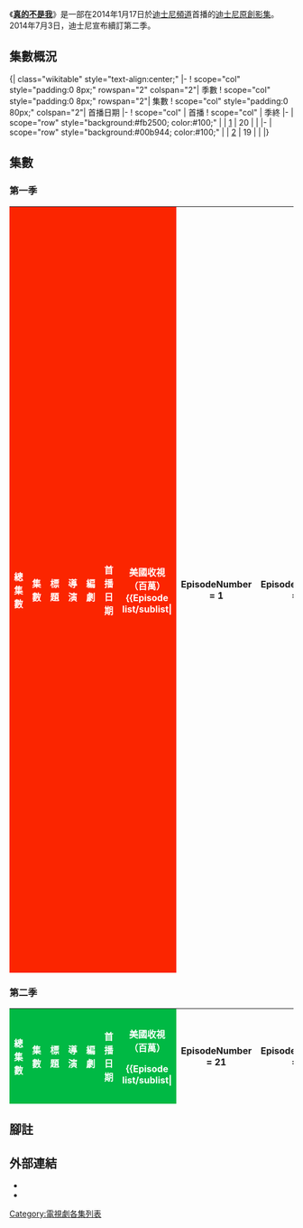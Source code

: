 {{DISPLAYTITLE:《真的不是我》集數列表}}
《'''[[真的不是我|真的不是我]]'''》是一部在2014年1月17日於[[迪士尼頻道|迪士尼頻道]]首播的[[迪士尼頻道影集列表|迪士尼原創影集]]。2014年7月3日，迪士尼宣布續訂第二季。

== 集數概況 ==
<onlyinclude>{| class="wikitable" style="text-align:center;"
|-
! scope="col" style="padding:0 8px;" rowspan="2" colspan="2"| 季數
! scope="col" style="padding:0 8px;" rowspan="2"| 集數
! scope="col" style="padding:0 80px;" colspan="2"| 首播日期
|-
! scope="col" | 首播
! scope="col" | 季終
|-
| scope="row" style="background:#fb2500; color:#100;" | 
| [[#第一季|1]] 
| 20
| {{Start date|2014|1|17}}
| {{End date|2014|12|7}}
|-
| scope="row" style="background:#00b944; color:#100;" | 
| [[#第二季|2]] 
| 19
| {{Start date|2015|2|15}}
| {{End date|2015|10|16}}
|}</onlyinclude>

== 集數 ==
=== 第一季 ===
{| class="wikitable plainrowheaders" style="width:100%; margin:auto; background:#fff;"
|-
! scope="col" style="background:#fb2500; color:#fff;" | 總集數
! scope="col" style="background:#fb2500; color:#fff;" | 集數
! scope="col" style="background:#fb2500; color:#fff;" | 標題
! scope="col" style="background:#fb2500; color:#fff;" | 導演
! scope="col" style="background:#fb2500; color:#fff;" | 編劇
! scope="col" style="background:#fb2500; color:#fff;" | 首播日期
! scope="col" style="background:#fb2500; color:#fff;" | 美國收視<br />（百萬）
{{Episode list/sublist|
 |EpisodeNumber   = 1
 |EpisodeNumber2  = 1
 |Title           = 試播集<br/><small>The Pilot</small>
 |RTitle          = 
 |DirectedBy      = {{link-en|布魯斯·雷迪|Bruce Leddy}}
 |WrittenBy       = 托德·哈德莫 ＆ 賈許·銀史坦
 |OriginalAirDate = {{Start date|2014|1|17}}
 |Viewers         = 3.89<!--3.889-->
 |ShortSummary    = 琳蒂、羅根與三位好友茉莉、蓋倫與狄莉雅把瓦森家弄得髒兮兮又凌亂不堪，家中有一隻山羊、比薩從天花板掉下、年歲已高的保姆克拉斯比太太躺在浴缸還有滿地的泡泡，這讓鮑伯與諾拉十分生氣，而琳蒂與羅根則向父母解釋派對的經過。琳蒂、羅根等五人升上了高中，而琳蒂喜歡上風雲人物賽斯，羅根則想與賽斯成為朋友。琳蒂與羅根趁父母不再家，決定偷辦派對，兩人更不約而同地共同邀請了校園風雲人物賽斯來參加派對，誰知鮑伯與諾拉請來年歲已高的克拉斯比太太來當琳蒂與羅根的保姆，情急之下，琳蒂與羅根和三位好友開始為彌補錯誤反而大鬧瓦森家。<br/>

'''客串：'''<br/>安吉拉·珮頓 飾演 克拉斯比太太、麥特·香檳 飾演 鮑伯·瓦森、艾莉絲·凱普·哈納 飾演 諾拉·瓦森、查德·布肯南 飾演 賽斯·威爾、賴瑞·喬伊·坎貝爾 飾演 副手道格·彼德曼、艾倫·周 飾演 迪杰、克萊兒·碧兒 飾演 幼時琳蒂、雅各·強森 飾演 年幼羅根
 |LineColor       = fb2500
}}
{{Episode list/sublist|
 |EpisodeNumber   = 2
 |EpisodeNumber2  = 2
 |Title           = 消防員佛瑞迪的義大利麵站<br/><small>Fireman Freddy's Spaghetti Station</small>
 |DirectedBy      = 布魯斯·雷迪
 |WrittenBy       = 托德·哈德莫
 |OriginalAirDate = {{Start date|2014|1|26}}
 |Viewers         = 2.44
 |ShortSummary    = 所有人都認為琳蒂容易在無形中強行壓過其他人的風采，另一方面狄莉雅的母親要迪莉雅打工不然就得參加選美比賽，而琳蒂決定幫狄莉雅找工作，結果，因狄莉雅的面試表現不佳反而導致琳蒂獲得消防員佛瑞迪的義大利麵站服務生的工作，這讓琳蒂十足有罪惡感。琳蒂不敢向狄莉雅說出真相，然而茉莉卻說溜嘴，導致狄莉雅與琳蒂的友情瀕臨破碎。最後，因琳蒂表現良好，使佛瑞迪決定替琳蒂升職而引起舊員工的不滿走人，羅根一行人前來幫助琳蒂Hold住全場，卻不小心將番茄醬噴的到處都是，氣憤的佛瑞迪因此開除琳蒂。<br/>
'''客串：'''<br/>克里斯托福·多加 飾演 佛瑞迪、沛比·法納 飾演 凱爾、艾莉莎·普拉絲頓 飾演 夢娜、克萊兒·碧兒 飾演 幼時琳蒂、麥斯·佩吉 飾演 兒時羅根
 |LineColor       = fb2500
}}
{{Episode list/sublist|
 |EpisodeNumber   = 3
 |EpisodeNumber2  = 3
 |Title           = 新朋友<br/><small>The New Guy</small>
 |DirectedBy      = 布魯斯·雷迪
 |WrittenBy       = {{link-en|羅伯·羅特史戴|Rob Lotterstein}}
 |OriginalAirDate = {{Start date|2014|2|9}}
 |Viewers         = 2.46
 |ShortSummary    = 琳蒂、羅根等五人在學校遇見了新來的帥哥湯姆，而琳蒂、茉莉及狄莉雅皆被湯姆的外表吸引，羅根與蓋倫則為了平衡男生的票數而決定使湯姆加入他們五人之中。一開始大家對湯姆感到滿意，結果後來他們都發現湯姆非常枯燥乏味，而開始想辦法甩開湯姆，最後五人更身不由己的，騙有懼高症的湯姆他們喜歡跳傘…<br/>
'''客串：'''<br/>卡麥隆·普拉達斯 飾演 湯姆·比格漢姆、克里斯·艾爾伍德 飾演 跳傘教練、克萊兒·碧兒 飾演 幼時琳蒂、麥斯·佩吉 飾演 兒時羅根、莎洛·柯達 飾演 兒時茉莉、傑克·布蘭南 飾演 兒時蓋倫、喬治雅·庫克 飾演 兒時狄莉雅
 |LineColor       = fb2500
}}
{{Episode list/sublist|
 |EpisodeNumber   = 4
 |EpisodeNumber2  = 4
 |Title           = 致高中的我<br/><small>Dear High School Self</small>
 |DirectedBy      = 布魯斯·雷迪
 |WrittenBy       = 賈德·佩勒
 |OriginalAirDate = {{Start date|2014|2|16}}
 |Viewers         = 2.88
 |ShortSummary    = 琳蒂期待收到國小三年級時寫給自己的信，然而收到信件時，她發現自己居然寫道要交更好的朋友，這讓琳蒂對其他四人感到愧疚而騙大家沒收到信件。羅根、茉莉、蓋倫與狄莉雅發現琳蒂有所異樣，因此決定私下找尋琳蒂的信。他們來到貝布卡克老師的教室，不小心將其他學生的「致高中的我」的信弄翻，還為了找信而大鬧郵局，然而知道真相的四人，對琳蒂感到極度失望…<br/>
'''客串：'''<br/>邦妮·哈爾曼 飾演 貝布卡克老師、金柏莉·海珀·瑰葛莉 飾演 郵差、克萊兒·碧兒 飾演 幼時琳蒂、麥斯·佩吉 飾演 兒時羅根、莎洛·柯達 飾演 兒時茉莉、傑克·布蘭南 飾演 兒時蓋倫、喬治雅·庫克 飾演 兒時狄莉雅
 |LineColor       = fb2500
}}
{{Episode list/sublist|
 |EpisodeNumber   = 5
 |EpisodeNumber2  = 5
 |Title           = 味如嚼蠟<br/><small>If It Tastes Like a Brussels Sprout</small>
 |DirectedBy      = 布魯斯·雷迪
 |WrittenBy       = 雅拉西亞·卡斯當提尼
 |OriginalAirDate = {{Start date|2014|3|9}}
 |Viewers         = 1.86
 |ShortSummary    = 
 |LineColor       = fb2500
}}
{{Episode list/sublist|
 |EpisodeNumber   = 6
 |EpisodeNumber2  = 6
 |Title           = 琳蒂任務<br/><small>Lindylicious (Lindy-licious)</small>
 |RTitle          = 
 |DirectedBy      = 布魯斯·雷迪
 |WrittenBy       = {{link-en|莎拉·貞恩·坎寧罕與蘇琪·V·弗利曼|Sarah Jane Cunningham and Suzie V. Freeman|莎拉·貞恩·坎寧罕 ＆ 蘇琪·V·弗利曼}}
 |OriginalAirDate = {{Start date|2014|3|16}}
 |Viewers         = 1.78
 |ShortSummary    = 
 |LineColor       = fb2500
}}
{{Episode list/sublist|
 |EpisodeNumber   = 7
 |EpisodeNumber2  = 7
 |Title           = 都是雪的錯<br/><small>Snow Problem</small>
 |DirectedBy      = 布魯斯·雷迪
 |WrittenBy       = 羅伯·羅特史戴
 |OriginalAirDate = {{Start date|2014|4|6}}
 |Viewers         = 2.26
 |ShortSummary    = 羅根在網路上找到滑雪小屋住宿二日的特惠，因此與家人及三位好友前行。正在生火的羅根為消散屋內的煙而打開窗戶，而大雪因此紛飛至二樓，由於雪過重，導致整個天花板坍塌下來…<br/>
'''客串：'''<br/>麥特·香檳 飾演 伯特（鮑伯）·瓦森、艾莉絲·凱普·哈納 飾演 諾拉·瓦森、羅伯特·史考特·威爾森 飾演 達許
|LineColor        = fb2500
}}
{{Episode list/sublist|
 |EpisodeNumber   = 8
 |EpisodeNumber2  = 8
 |Title           = 舞不停<br/><small>Dance Fever</small>
 |DirectedBy      = 布魯斯·雷迪
 |WrittenBy       = 托德·哈德莫
 |OriginalAirDate = {{Start date|2014|4|13}}
 |Viewers         = 1.84
 |ShortSummary    = 
 |LineColor       = fb2500
}}
{{Episode list/sublist|
 |EpisodeNumber   = 9
 |EpisodeNumber2  = 9
 |Title           = 大鬧博物館<br/><small>Now Museum, Now You Don't</small>
 |DirectedBy      = 布魯斯·雷迪
 |WrittenBy       = 莎拉·貞恩·坎寧罕 ＆ 蘇琪·V·弗利曼
 |OriginalAirDate = {{Start date|2014|5|4}}
 |Viewers         = 1.47
 |ShortSummary    = 琳蒂應徵上夢寐以求的芝加哥博物館的工作，結果卻只是擔任“樓梯小姐”，而羅根動腦決定利用[[娜芙蒂蒂|娜芙蒂蒂]]展覽來賺周邊商品的錢，此舉意外被博物館挖腳至禮品部門上班，這讓琳蒂感到不服。狄莉雅認為自己是娜芙蒂蒂的後代，因此要茉莉幫她拿到娜芙蒂蒂的DNA，而琳蒂一行人不小心讓娜芙蒂蒂的木乃伊屍體滾出，這讓博物館人員翠蒂感到非常氣憤。<br/>

'''客串：'''<br/>貝絲·格蘭特 飾演 翠蒂·坦澤·狄肯斯、凱倫·麥克萊茵 飾演 蘿蔓茵博士
 |LineColor       = fb2500
}}
{{Episode list/sublist|
 |EpisodeNumber   = 10
 |EpisodeNumber2  = 10
 |Title           = 白宮狗窩<br/><small>In the Doghouse With the White House</small>
 |DirectedBy      = {{link-en|喬爾·茲維克|Joel Zwick}}
 |WrittenBy       = 羅伯·羅特史戴
 |OriginalAirDate = {{Start date|2014|6|22}}
 |Viewers         = 2.71
 |ShortSummary    = 
 |LineColor       = fb2500
}}
{{Episode list/sublist|
 |EpisodeNumber   = 11
 |EpisodeNumber2  = 11
 |Title           = 電話挑戰<br/><small>Phone Challenge</small>
 |DirectedBy      = 布魯斯·雷迪
 |WrittenBy       = 賈許·銀史坦
 |OriginalAirDate = {{Start date|2014|6|29}}
 |Viewers         = 1.76
 |ShortSummary    = 羅根在賣場對海莉一見鍾情，並與她要了電話，結果手機不小心掉進飲料中，而琳蒂提議大家一起陪羅根不用手機三天，直到羅根的手機起死回生。然而，眾人因為沒了手機而各有不同的境遇，琳蒂因沒有手機導致遲到、不知天候狀況及迷路等、蓋倫則開始懂得觀察身邊的事物，至於茉莉則是背著所有人偷偷使用備用手機。最後，羅根因為手機壞掉而沒收到海莉傳的簡訊，遭到海莉的誤會，因此海莉找來哥哥替自己出氣，害的羅根摔入賣場的水池之中，而琳蒂、蓋倫與狄莉雅則為了懲罰茉莉而使計讓茉莉同樣摔入池中。<br/>

'''客串：'''<br/>賽多娜·柯恩 飾演 海莉、賴瑞·喬伊·坎貝爾 飾演 副手道格·彼德曼、雷蒙德·歐曹亞 飾演 詹恩、馬庫斯·賽爾比博 飾演 海莉的哥哥
 |LineColor       = fb2500
}}
{{Episode list/sublist|
 |EpisodeNumber   = 12
 |EpisodeNumber2  = 12
 |Title           = 雙胞雙贏<br/><small>Twin It to Win It</small>
 |DirectedBy      = 布魯斯·雷迪
 |WrittenBy       = 賈許·銀史坦
 |OriginalAirDate = {{Start date|2014|7|13}}
 |Viewers         = 2.03
 |ShortSummary    = 有位博士希望琳蒂與羅根幫助她參與雙胞胎的實驗，而羅根卻作弊導致兩人答案一致，女博士便要琳蒂與羅根參與自己的發表會同時亦可獲得一千美元。茉莉與狄莉雅發現留校察看好處多多而到處惹事生非以此獲得被罰留校的機會。蓋倫發現輔導老師將自己的秘密說出去而開始編造謊言來測試輔導老師的口風。
 |LineColor       = fb2500
}}
{{Episode list/sublist|
 |EpisodeNumber   = 13
 |EpisodeNumber2  = 13
 |Title           = 噁心地球男（加拿大之鄉）<br/><small>Earth Boys Are Icky (It Came from Canada)</small>
 |RTitle          = 
 |DirectedBy      = 林恩·麥克拉肯
 |WrittenBy       = 賈許·銀史坦
 |OriginalAirDate = {{Start date|2014|7|27}}
 |Viewers         = <div style="color:gray;"><small>N/A</small></div>
 |ShortSummary    = 
 |LineColor       = fb2500
}}
{{Episode list/sublist|
 |EpisodeNumber   = 14
 |EpisodeNumber2  = 14
 |Title           = 琳蒂佳人<br/><small>Lindy Nose Best</small>
 |DirectedBy      = 布魯斯·雷迪
 |WrittenBy       = 賈德·佩勒
 |OriginalAirDate = {{Start date|2014|8|10}}
 |Viewers         = <div style="color:gray;"><small>N/A</small></div>
 |ShortSummary    = 
 |LineColor       = fb2500
}}
{{Episode list/sublist|
 |EpisodeNumber   = 15
 |EpisodeNumber2  = 15
 |Title           = 無所事事<br/><small>Ball or Nothing</small>
 |DirectedBy      = 喬爾·茲維克
 |WrittenBy       = 托德·哈德莫
 |OriginalAirDate = {{Start date|2014|8|24}}
 |Viewers         = <div style="color:gray;"><small>N/A</small></div>
 |ShortSummary    = 
|LineColor       = fb2500
}}
{{Episode list/sublist|
 |EpisodeNumber   = 16
 |EpisodeNumber2  = 16
 |Title           = 跑吧！羅根<br/><small>Logan's Run</small>
 |DirectedBy      = 布魯斯·雷迪
 |WrittenBy       = 莎夏·史莊曼
 |OriginalAirDate = {{Start date|2014|9|21}}
 |Viewers         = <div style="color:gray;"><small>N/A</small></div>
 |ShortSummary    = 
 |LineColor       = fb2500
}}
{{Episode list/sublist|
 |EpisodeNumber   = 17
 |EpisodeNumber2  = 17
 |Title           = 壞消息<br/><small>Bad News</small> 
 |DirectedBy      = 喬爾·茲維克
 |WrittenBy       = 戴林·亨利
 |OriginalAirDate = {{Start date|2014|9|28}}
 |Viewers         = 1.97
 |ShortSummary    = 
 |LineColor       = fb2500
}}
{{Episode list/sublist|
 |EpisodeNumber   = 18
 |EpisodeNumber2  = 18
 |Title           = 南瓜來到<br/><small>Next of Pumpkin</small>
 |DirectedBy      = 賈德·佩勒
 |WrittenBy       = 賈德·佩勒
 |OriginalAirDate = {{Start date|2014|10|5}}
 |Viewers         = 2.30
 |ShortSummary    = 
 |LineColor       = fb2500
}}
{{Episode list/sublist|
 |EpisodeNumber   = 19
 |EpisodeNumber2  = 19
 |Title           = 自行車賊<br/><small>Bicycle Thief</small>
 |DirectedBy      = 喬爾·茲維克
 |WrittenBy       = 艾迪·坤達納
 |OriginalAirDate = {{Start date|2014|11|2}}
 |Viewers         = 1.84
 |ShortSummary    = 
 |LineColor       = fb2500
}}
{{Episode list/sublist|
 |EpisodeNumber   = 20
 |EpisodeNumber2  = 20
 |Title           = 消失聖誕姊<br/><small>Merry Miss Sis</small>
 |DirectedBy      = 喬爾·茲維克
 |WrittenBy       = 莎拉·貞恩·坎寧罕 ＆ 蘇琪·V·弗利曼
 |OriginalAirDate = {{Start date|2014|12|7}}
 |Viewers         = <div style="color:gray;"><small>N/A</small></div>
 |ShortSummary    = 一位天使達成羅根的願望，把姊姊變不見。不過羅根漸漸發覺，原來琳蒂一直帶給眾人正面的影響，於是他努力抵銷願望，試圖變回親愛又囉唆的姊姊…
 |LineColor       = fb2500
}}
|} <!-- Never delete this end of table marker -->

=== 第二季 ===
{| class="wikitable plainrowheaders" style="width:100%; margin:auto; background:#fff;"
|-
! scope="col" style="background:#00b944; color:#fff;" | 總集數
! scope="col" style="background:#00b944; color:#fff;" | 集數
! scope="col" style="background:#00b944; color:#fff;" | 標題
! scope="col" style="background:#00b944; color:#fff;" | 導演
! scope="col" style="background:#00b944; color:#fff;" | 編劇
! scope="col" style="background:#00b944; color:#fff;" | 首播日期
! scope="col" style="background:#00b944; color:#fff;" | 美國收視<br />（百萬）

{{Episode list/sublist|
 |EpisodeNumber   = 21
 |EpisodeNumber2  = 1
 |Title           = 睡衣派對！<br/><small>Slumber Partay!</small>
 |RTitle          = 
 |DirectedBy      = {{link-en|祖蒂·瑪歌琳·哈恩|Jody Margolin Hahn}}
 |WrittenBy       = {{link-en|菲爾·貝克|Phil Baker and Drew Vaupen}}
 |OriginalAirDate = {{Start date|2015|2|15}}
 |Viewers         = 2.46
 |ShortSummary    = 
 |LineColor       = 00b944
}}
{{Episode list/sublist|
 |EpisodeNumber   = 22
 |EpisodeNumber2  = 2
 |Title           = 鼠蚊無秘<br/><small>The Not-So-Secret Lives of Mosquitoes & Muskrats</small>
 |RTitle          = 
 |DirectedBy      = 祖蒂·瑪歌琳·哈恩
 |WrittenBy       = [[湯姆·帕爾默|湯姆·帕爾默]]
 |OriginalAirDate = {{Start date|2015|3|1}} 
 |Viewers         = 2.17
 |ShortSummary    = 
 |LineColor       = 00b944
}}
{{Episode list/sublist|
 |EpisodeNumber   = 23
 |EpisodeNumber2  = 3
 |Title           = 
 |AltTitle        = Lindy Goes to the Dogs!
 |RTitle          = 
 |DirectedBy      = {{link-en|鮑伯·寇赫爾|Bob Koherr}}
 |WrittenBy       = 珍妮特·柯林斯 ＆ 咪咪·弗瑞德曼
 |OriginalAirDate = {{Start date|2015|3|8}} 
 |Viewers         = 2.31
 |ShortSummary    = 
 |LineColor       = 00b944
}}
{{Episode list/sublist|
 |EpisodeNumber   = 24
 |EpisodeNumber2  = 4
 |Title           = 
 |AltTitle        = Lindy & Logan Get Psyched
 |RTitle          = 
 |DirectedBy      = 鮑伯·寇赫爾
 |WrittenBy       = 艾莉卡·凱索 ＆ 派翠克·麥卡錫
 |OriginalAirDate = {{Start date|2015|3|15}} 
 |Viewers         = 1.61
 |ShortSummary    = 
 |LineColor       = 00b944
}}
{{Episode list/sublist|
 |EpisodeNumber   = 25
 |EpisodeNumber2  = 5
 |Title           = 
 |AltTitle        = Dog Date Afternoon
 |RTitle          = 
 |DirectedBy      = 鮑伯·寇赫爾
 |WrittenBy       = 湯姆·帕爾默
 |OriginalAirDate = {{Start date|2015|3|22}} 
 |Viewers         = 1.69
 |ShortSummary    = 
 |LineColor       = 00b944
}}
{{Episode list/sublist|
 |EpisodeNumber   = 26
 |EpisodeNumber2  = 6
 |Title           = 
 |AltTitle        = Logan Finds Out!
 |RTitle          = 
 |DirectedBy      = 鮑伯·寇赫爾
 |WrittenBy       = 吉米·德金
 |OriginalAirDate = {{Start date|2015|3|29}} 
 |Viewers         = 1.58
 |ShortSummary    = 
 |LineColor       = 00b944
}}
{{Episode list/sublist|
 |EpisodeNumber   = 27
 |EpisodeNumber2  = 7
 |Title           = 
 |AltTitle        = Food Fight
 |RTitle          = 
 |DirectedBy      = 祖蒂·瑪歌琳·哈恩
 |WrittenBy       = 麥可·費茲派翠克
 |OriginalAirDate = {{Start date|2015|4|8}} 
 |Viewers         = 1.05
 |ShortSummary    = 
 |LineColor       = 00b944
}}
{{Episode list/sublist|
 |EpisodeNumber   = 28
 |EpisodeNumber2  = 8
 |Title           = 
 |AltTitle        = Stevie Likes Lindy
 |RTitle          = 
 |DirectedBy      = 鮑伯·寇赫爾
 |WrittenBy       = 菲爾·貝克
 |OriginalAirDate = {{Start date|2015|4|19}} 
 |Viewers         = 2.22
 |ShortSummary    = 
 |LineColor       = 00b944
}}
{{Episode list/sublist|
 |EpisodeNumber   = 29
 |EpisodeNumber2  = 9
 |Title           = 
 |AltTitle        = Falling for... Who?
 |RTitle          = 
 |DirectedBy      = 祖蒂·瑪歌琳·哈恩
 |WrittenBy       = 艾莉卡·凱索 ＆ 派翠克·麥卡錫
 |OriginalAirDate = {{Start date|2015|5|31}} 
 |Viewers         = 2.20
 |ShortSummary    = 
 |LineColor       = 00b944
}}
{{Episode list/sublist|
 |EpisodeNumber   = 30
 |EpisodeNumber2  = 10
 |Title           = 
 |AltTitle        = Lindy and Logan's Brrrrthday!
 |RTitle          = 
 |DirectedBy      = 艾莉卡·凱索
 |WrittenBy       = 吉米·德金
 |OriginalAirDate = {{Start date|2015|6|7}} 
 |Viewers         = 2.06
 |ShortSummary    = 
 |LineColor       = 00b944
}}
{{Episode list/sublist|
 |EpisodeNumber   = 31
 |EpisodeNumber2  = 11
 |Title           = 
 |AltTitle        = Cheer Up Girls
 |RTitle          = 
 |DirectedBy      = {{link-en|尼爾·伊瑟烈|Neal Israel}}
 |WrittenBy       = 珍妮特·柯林斯 ＆ 咪咪·弗瑞德曼
 |OriginalAirDate = {{Start date|2015|6|21}} 
 |Viewers         = 1.95
 |ShortSummary    = 
 |LineColor       = 00b944
}}
{{Episode list/sublist|
 |EpisodeNumber   = 32
 |EpisodeNumber2  = 12
 |Title           = 
 |AltTitle        = Lindy in the Middle
 |RTitle          = 
 |DirectedBy      = 喬納森·羅森巴姆
 |WrittenBy       = 厄林·達布森
 |OriginalAirDate = {{Start date|2015|7|10}} 
 |Viewers         = 1.79
 |ShortSummary    = 
 |LineColor       = 00b944
}}
{{Episode list/sublist|
 |EpisodeNumber   = 33
 |EpisodeNumber2  = 13
 |Title           = 
 |AltTitle        = Elementary, My Dear Watson
 |RTitle          = 
 |DirectedBy      = {{link-en|貞恩·薩歌|Jean Sagal}}
 |WrittenBy       = 湯姆·帕爾默
 |OriginalAirDate = {{Start date|2015|7|24}} 
 |Viewers         = 1.90
 |ShortSummary    = 
 |LineColor       = 00b944
}}
{{Episode list/sublist|
 |EpisodeNumber   = 34
 |EpisodeNumber2  = 14
 |Title           = 
 |AltTitle        = Lindy Breaks Garrett
 |RTitle          = 
 |DirectedBy      = 鮑伯·寇赫爾
 |WrittenBy       = 湯姆·帕爾默
 |OriginalAirDate = {{Start date|2015|8|7}} 
 |Viewers         = 1.77
 |ShortSummary    = 
 |LineColor       = 00b944
}}
{{Episode list/sublist|
 |EpisodeNumber   = 35
 |EpisodeNumber2  = 15
 |Title           = 
 |AltTitle        = Doggie Daddy
 |RTitle          = 
 |DirectedBy      = 鮑伯·寇赫爾
 |WrittenBy       = 艾莉卡·凱索 ＆ 派翠克·麥卡錫
 |OriginalAirDate = {{Start date|2015|8|14}} 
 |Viewers         = 1.60
 |ShortSummary    = 
 |LineColor       = 00b944
}}
{{Episode list/sublist|
 |EpisodeNumber   = 36
 |EpisodeNumber2  = 16
 |Title           = 
 |AltTitle        = Drum Beats, Heart Beats
 |RTitle          = 
 |DirectedBy      = 鮑伯·寇赫爾
 |WrittenBy       = 菲爾·貝克
 |OriginalAirDate = {{Start date|2015|9|11}} 
 |Viewers         = 1.72
 |ShortSummary    = 
 |LineColor       = 00b944
}}
{{Episode list/sublist|
 |EpisodeNumber   = 37
 |EpisodeNumber2  = 17
 |Title           = 
 |AltTitle        = The Doctor Is In
 |RTitle          = 
 |DirectedBy      = 艾莉卡·凱索
 |WrittenBy       = 吉米·德金
 |OriginalAirDate = {{Start date|2015|9|18}} 
 |Viewers         = 1.92
 |ShortSummary    = 
 |LineColor       = 00b944
}}
{{Episode list/sublist|
 |EpisodeNumber   = 38
 |EpisodeNumber2  = 18
 |Title           = 
 |AltTitle        = Bite Club
 |RTitle          = 
 |DirectedBy      = 鮑伯·寇赫爾
 |WrittenBy       = 珍妮特·柯林斯 ＆ 咪咪·弗瑞德曼
 |OriginalAirDate = {{Start date|2015|10|2}} 
 |Viewers         = 2.07
 |ShortSummary    = 
 |LineColor       = 00b944
}}
{{Episode list/sublist|
 |EpisodeNumber   = 39
 |EpisodeNumber2  = 19
 |Title           = 
 |AltTitle        = The Rescuers
 |RTitle          = 
 |DirectedBy      = 鮑伯·寇赫爾
 |WrittenBy       = 菲爾·貝克
 |OriginalAirDate = {{Start date|2015|10|16}} 
 |Viewers         = 2.26
 |ShortSummary    = 
 |LineColor       = 00b944
}}
|}

== 腳註 ==
{{reflist}}

== 外部連結 ==
* {{Official website|http://disneychannel.disney.com/i-didn-t-do-it}}
* {{IMDb episodes|2996052|真的不是我}}

[[Category:電視劇各集列表|Category:電視劇各集列表]]
